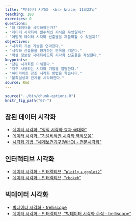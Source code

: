 ```yaml
---
title: "빅데이터 시각화  <br> &race; 11월22일"
teaching: 180
exercises: 0
questions:
- "왜 데이터를 시각화하는가?"
- "데이터 시각화에 필수적인 지식은 무엇일까?"
- "어떻게 데이터 시각화 산출물을 제품화할 수 있을까?"
objectives:
- "시각화 기본 기술을 연마한다."
- "시각화 산출물을 평가하는 안목을 키운다."
- "픽셀 정보량 극대화하도록 시각화 산출물을 작성한다."
keypoints:
- "참된 시각화를 이해한다."
- "자주 사용되는 시각화 기법을 일별한다."
- "하이라이트 강조 시각화 방법을 학습니다."
- "불확실성과 관계를 시각화한다."
source: Rmd
---
```


```r
source("../bin/chunk-options.R")
knitr_fig_path("07-")
```

## 참된 데이터 시각화 {#advanced-viz}

- [데이터 시각화, "정적 시각화 효과 극대화"](https://statkclee.github.io/viz/viz-pixel-information.html)
- [데이터 시각화, "기념비적인 시각화 역작모음"](https://statkclee.github.io/viz/viz-history.html)
- [시각화 기법, "세계보건기구(WHO) - 전문시각화"](https://statkclee.github.io/viz/viz_who.html)

## 인터랙티브 시각화 {#advanced-interactive-viz}

- [데이터 시각화 - 인터랙티브, "`plotly` + `ggplot2`"](https://statkclee.github.io/viz/viz-plotly.html)
- [데이터 시각화 - 인터랙티브, "`rbokeh`"](https://statkclee.github.io/viz/viz-rbokeh.html)

## 빅데이터 시각화 {#advanced-bigdata}

- [빅데이터 시각화 - trelliscope](https://statkclee.github.io/viz/viz-trelliscope.html)
- [데이터 시각화 - 인터랙티브, "빅데이터 시각화 주식 - trelliscope"](https://statkclee.github.io/finance/finance-trelliscope-advanced.html)
